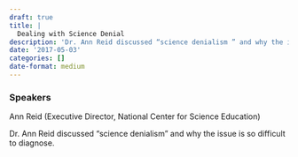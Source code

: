 ```yaml
---
draft: true 
title: |
  Dealing with Science Denial
description: 'Dr. Ann Reid discussed “science denialism ” and why the issue is so difficult to diagnose.'
date: '2017-05-03'
categories: []
date-format: medium 
---
```



### Speakers  
Ann Reid (Executive Director, National Center for Science Education)

Dr. Ann Reid discussed “science denialism ” and why the issue is so difficult to diagnose.


